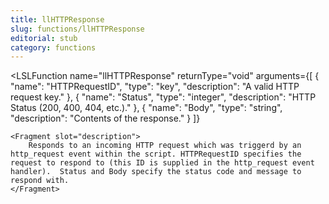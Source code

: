 ```yaml
---
title: llHTTPResponse
slug: functions/llHTTPResponse
editorial: stub
category: functions
---
```


<LSLFunction
	name="llHTTPResponse"
	returnType="void"
	arguments={[
	{
		"name": "HTTPRequestID",
		"type": "key",
		"description": "A valid HTTP request key."
	},
	{
		"name": "Status",
		"type": "integer",
		"description": "HTTP Status (200, 400, 404, etc.)."
	},
	{
		"name": "Body",
		"type": "string",
		"description": "Contents of the response."
	}
]}
>
	<Fragment slot="description">
		Responds to an incoming HTTP request which was triggerd by an http_request event within the script. HTTPRequestID specifies the request to respond to (this ID is supplied in the http_request event handler).  Status and Body specify the status code and message to respond with.
	</Fragment>
</LSLFunction>
